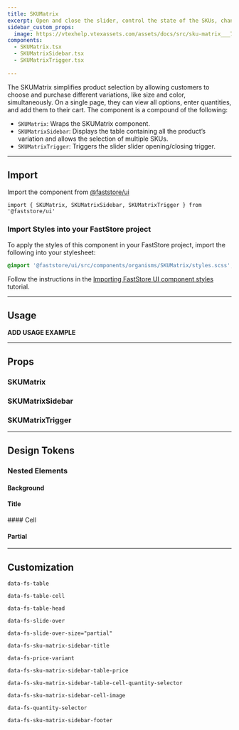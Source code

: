 ```yaml
---
title: SKUMatrix
excerpt: Open and close the slider, control the state of the SKUs, change the quantity of items to be added to the cart, return the list of product variations.
sidebar_custom_props:
  image: https://vtexhelp.vtexassets.com/assets/docs/src/sku-matrix___747ffd8a2b4d421e964e1a684226b552.png
components:
  - SKUMatrix.tsx
  - SKUMatrixSidebar.tsx
  - SKUMatrixTrigger.tsx
 
---
```


The SKUMatrix simplifies product selection by allowing customers to choose and purchase different variations, like size and color, simultaneously. On a single page, they can view all options, enter quantities, and add them to their cart. The component is a compound of the following:

- `SKUMatrix`: Wraps the SKUMatrix component.
- `SKUMatrixSidebar`: Displays the table containing all the product’s variation and allows the selection of multiple SKUs.
- `SKUMatrixTrigger`: Triggers the slider slider opening/closing trigger.

---

## Import

Import the component from [@faststore/ui](https://developers.vtex.com/docs/guides/faststore/components-index)

```tsx
import { SKUMatrix, SKUMatrixSidebar, SKUMatrixTrigger } from '@faststore/ui'
```

### Import Styles into your FastStore project

To apply the styles of this component in your FastStore project, import the following into your stylesheet:

```scss
@import '@faststore/ui/src/components/organisms/SKUMatrix/styles.scss';
```

Follow the instructions in the [Importing FastStore UI component styles](https://developers.vtex.com/docs/guides/faststore/using-themes-importing-ui-components-styles) tutorial.

---

## Usage

**ADD USAGE EXAMPLE**

---

## Props

### SKUMatrix

<ComponentPropsSection component="SKUMatrix" />

### SKUMatrixSidebar

<ComponentPropsSection component="SKUMatrixSidebar" />

### SKUMatrixTrigger

<ComponentPropsSection component="SKUMatrixTrigger" />

---

## Design Tokens

### Nested Elements

#### Background

<TokenTable>
  <TokenRow
    token="--fs-sku-matrix-sidebar-bkg-color"
    value="var(--fs-color-body-bkg)"
  />
</TokenTable>  

#### Title

<TokenTable>    
<TokenRow
    token="--fs-sku-matrix-sidebar-title-size"
    value="var(--fs-text-size-6)"
  />
  <TokenRow
    token="--fs-sku-matrix-sidebar-title-text-weight"
    value="var(--fs-text-weight-semibold)"
  />
</TokenTable>  
#### Cell

<TokenTable>  
<TokenRow
    token="--fs-sku-matrix-sidebar-table-cell-font-size"
    value="var(--fs-text-size-tiny)"
  />
  <TokenRow
    token="--fs-sku-matrix-sidebar-table-cell-text-weight"
    value="var(--fs-text-weight-medium)"
  />
</TokenTable>

#### Partial

<TokenTable>  
<TokenRow
    token="--fs-sku-matrix-slide-over-partial-gap"
    value="calc(2 * var(--fs-grid-padding))"
  />
 <TokenRow
    token="--fs-sku-matrix-slide-over-partial-width-mobile"
    value="calc(100vw - var(--fs-sku-matrix-slide-over-partial-gap))"
  />
</TokenTable>

---

## Customization

`data-fs-table`

`data-fs-table-cell`

`data-fs-table-head`

`data-fs-slide-over`

`data-fs-slide-over-size="partial"`

`data-fs-sku-matrix-sidebar-title`

`data-fs-price-variant`

`data-fs-sku-matrix-sidebar-table-price`

`data-fs-sku-matrix-sidebar-table-cell-quantity-selector`

`data-fs-sku-matrix-sidebar-cell-image`

`data-fs-quantity-selector`

`data-fs-sku-matrix-sidebar-footer`
